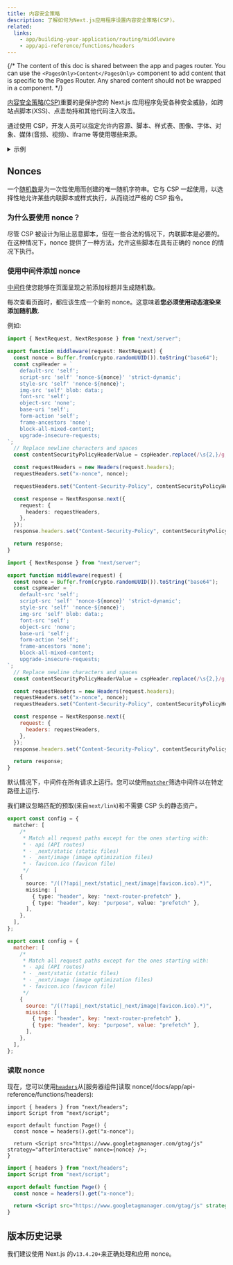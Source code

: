 ```yaml
---
title: 内容安全策略
description: 了解如何为Next.js应用程序设置内容安全策略(CSP)。
related:
  links:
    - app/building-your-application/routing/middleware
    - app/api-reference/functions/headers
---
```


{/* The content of this doc is shared between the app and pages router. You can use the `<PagesOnly>Content</PagesOnly>` component to add content that is specific to the Pages Router. Any shared content should not be wrapped in a component. */}

[内容安全策略(CSP)](https://developer.mozilla.org/docs/Web/HTTP/CSP)重要的是保护您的 Next.js 应用程序免受各种安全威胁，如跨站点脚本(XSS)、点击劫持和其他代码注入攻击。

通过使用 CSP，开发人员可以指定允许内容源、脚本、样式表、图像、字体、对象、媒体(音频、视频)、iframe 等使用哪些来源。

<details>
  <summary>示例</summary>

- [严格的 CSP](https://github.com/vercel/next.js/tree/canary/examples/with-strict-csp)

</details>

## Nonces

一个[随机数](https://developer.mozilla.org/docs/Web/HTML/Global_attributes/nonce)是为一次性使用而创建的唯一随机字符串。它与 CSP 一起使用，以选择性地允许某些内联脚本或样式执行，从而绕过严格的 CSP 指令。

### 为什么要使用 nonce？

尽管 CSP 被设计为阻止恶意脚本，但在一些合法的情况下，内联脚本是必要的。在这种情况下，nonce 提供了一种方法，允许这些脚本在具有正确的 nonce 的情况下执行。

### 使用中间件添加 nonce

[中间件](/docs/app/building-your-application/routing/middleware)使您能够在页面呈现之前添加标题并生成随机数。

每次查看页面时，都应该生成一个新的 nonce。这意味着**您必须使用动态渲染来添加随机数**.

例如:

```ts filename="middleware.ts" switcher
import { NextRequest, NextResponse } from "next/server";

export function middleware(request: NextRequest) {
  const nonce = Buffer.from(crypto.randomUUID()).toString("base64");
  const cspHeader = `
    default-src 'self';
    script-src 'self' 'nonce-${nonce}' 'strict-dynamic';
    style-src 'self' 'nonce-${nonce}';
    img-src 'self' blob: data:;
    font-src 'self';
    object-src 'none';
    base-uri 'self';
    form-action 'self';
    frame-ancestors 'none';
    block-all-mixed-content;
    upgrade-insecure-requests;
`;
  // Replace newline characters and spaces
  const contentSecurityPolicyHeaderValue = cspHeader.replace(/\s{2,}/g, " ").trim();

  const requestHeaders = new Headers(request.headers);
  requestHeaders.set("x-nonce", nonce);

  requestHeaders.set("Content-Security-Policy", contentSecurityPolicyHeaderValue);

  const response = NextResponse.next({
    request: {
      headers: requestHeaders,
    },
  });
  response.headers.set("Content-Security-Policy", contentSecurityPolicyHeaderValue);

  return response;
}
```

```js filename="middleware.js" switcher
import { NextResponse } from "next/server";

export function middleware(request) {
  const nonce = Buffer.from(crypto.randomUUID()).toString("base64");
  const cspHeader = `
    default-src 'self';
    script-src 'self' 'nonce-${nonce}' 'strict-dynamic';
    style-src 'self' 'nonce-${nonce}';
    img-src 'self' blob: data:;
    font-src 'self';
    object-src 'none';
    base-uri 'self';
    form-action 'self';
    frame-ancestors 'none';
    block-all-mixed-content;
    upgrade-insecure-requests;
`;
  // Replace newline characters and spaces
  const contentSecurityPolicyHeaderValue = cspHeader.replace(/\s{2,}/g, " ").trim();

  const requestHeaders = new Headers(request.headers);
  requestHeaders.set("x-nonce", nonce);
  requestHeaders.set("Content-Security-Policy", contentSecurityPolicyHeaderValue);

  const response = NextResponse.next({
    request: {
      headers: requestHeaders,
    },
  });
  response.headers.set("Content-Security-Policy", contentSecurityPolicyHeaderValue);

  return response;
}
```

默认情况下，中间件在所有请求上运行。您可以使用[`matcher`](/docs/app/building-your-application/routing/middleware#matcher)筛选中间件以在特定路径上运行.

我们建议忽略匹配的预取(来自`next/link`)和不需要 CSP 头的静态资产。

```ts filename="middleware.ts" switcher
export const config = {
  matcher: [
    /*
     * Match all request paths except for the ones starting with:
     * - api (API routes)
     * - _next/static (static files)
     * - _next/image (image optimization files)
     * - favicon.ico (favicon file)
     */
    {
      source: "/((?!api|_next/static|_next/image|favicon.ico).*)",
      missing: [
        { type: "header", key: "next-router-prefetch" },
        { type: "header", key: "purpose", value: "prefetch" },
      ],
    },
  ],
};
```

```js filename="middleware.js" switcher
export const config = {
  matcher: [
    /*
     * Match all request paths except for the ones starting with:
     * - api (API routes)
     * - _next/static (static files)
     * - _next/image (image optimization files)
     * - favicon.ico (favicon file)
     */
    {
      source: "/((?!api|_next/static|_next/image|favicon.ico).*)",
      missing: [
        { type: "header", key: "next-router-prefetch" },
        { type: "header", key: "purpose", value: "prefetch" },
      ],
    },
  ],
};
```

### 读取 nonce

现在，您可以使用[`headers`](/docs/app/building-your-application/rendering/server-components)从[服务器组件]读取 nonce(/docs/app/api-reference/functions/headers):

```tsx filename="app/page.tsx" switcher
import { headers } from "next/headers";
import Script from "next/script";

export default function Page() {
  const nonce = headers().get("x-nonce");

  return <Script src="https://www.googletagmanager.com/gtag/js" strategy="afterInteractive" nonce={nonce} />;
}
```

```jsx filename="app/page.jsx" switcher
import { headers } from "next/headers";
import Script from "next/script";

export default function Page() {
  const nonce = headers().get("x-nonce");

  return <Script src="https://www.googletagmanager.com/gtag/js" strategy="afterInteractive" nonce={nonce} />;
}
```

## 版本历史记录

我们建议使用 Next.js 的`v13.4.20+`来正确处理和应用 nonce。
